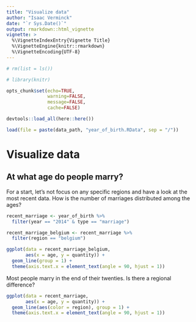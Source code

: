 ```yaml
---
title: "Visualize data"
author: "Isaac Verminck"
date: "`r Sys.Date()`"
output: rmarkdown::html_vignette
vignette: >
  %\VignetteIndexEntry{Vignette Title}
  %\VignetteEngine{knitr::rmarkdown}
  %\VignetteEncoding{UTF-8}
---
```


```r

# rm(list = ls())

# library(knitr)

opts_chunk$set(echo=TRUE,
               warning=FALSE,
               message=FALSE,
               cache=FALSE)

devtools::load_all(here::here())

```

```r

load(file = paste(data_path, "year_of_birth.RData", sep = "/"))


```

# Visualize data

## At what age do people marry?

For a start, let's not focus on any specific regions and have a look at the most recent data. How is the number of marriages distributed among the ages?

```r
recent_marriage <- year_of_birth %>%
  filter(year == "2014" & type == "marriage")

recent_marriage_belgium <- recent_marriage %>%
  filter(region == "belgium") 

ggplot(data = recent_marriage_belgium,
       aes(x = age, y = quantity)) +
  geom_line(group = 1) +
  theme(axis.text.x = element_text(angle = 90, hjust = 1))


```

Most people marry in the end of their twenties. Is there a regional difference?

```r
ggplot(data = recent_marriage,
       aes(x = age, y = quantity)) +
  geom_line(aes(color = region), group = 1) +
  theme(axis.text.x = element_text(angle = 90, hjust = 1))

```

